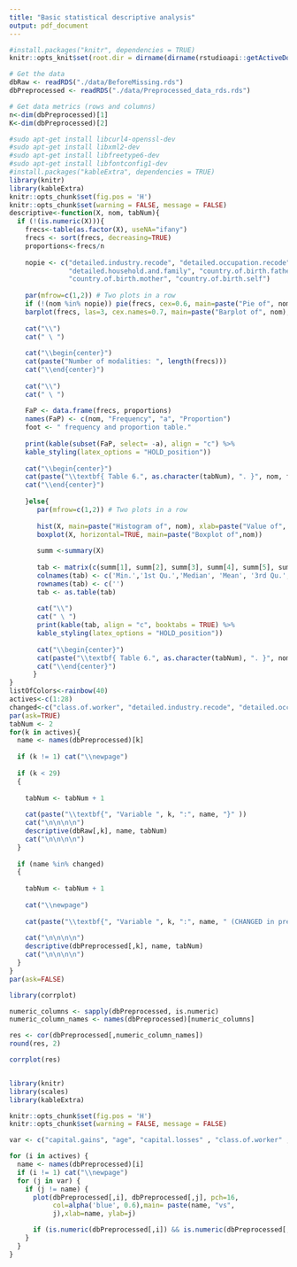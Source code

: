 ```yaml
---
title: "Basic statistical descriptive analysis"
output: pdf_document
---
```


```r
#install.packages("knitr", dependencies = TRUE)
knitr::opts_knit$set(root.dir = dirname(dirname(rstudioapi::getActiveDocumentContext()$path)))
```

```r
# Get the data
dbRaw <- readRDS("./data/BeforeMissing.rds")
dbPreprocessed <- readRDS("./data/Preprocessed_data_rds.rds")
```
```r
# Get data metrics (rows and columns)
n<-dim(dbPreprocessed)[1]
K<-dim(dbPreprocessed)[2]
```

\section{Univariate analysis}
```r
#sudo apt-get install libcurl4-openssl-dev
#sudo apt-get install libxml2-dev
#sudo apt-get install libfreetype6-dev
#sudo apt-get install libfontconfig1-dev
#install.packages("kableExtra", dependencies = TRUE)
library(knitr)
library(kableExtra)
knitr::opts_chunk$set(fig.pos = 'H')                   
knitr::opts_chunk$set(warning = FALSE, message = FALSE) 
descriptive<-function(X, nom, tabNum){
  if (!(is.numeric(X))){
    frecs<-table(as.factor(X), useNA="ifany")
    frecs <- sort(frecs, decreasing=TRUE)
    proportions<-frecs/n
    
    nopie <- c("detailed.industry.recode", "detailed.occupation.recode",  
               "detailed.household.and.family", "country.of.birth.father", 
               "country.of.birth.mother", "country.of.birth.self")
    
    par(mfrow=c(1,2)) # Two plots in a row
    if (!(nom %in% nopie)) pie(frecs, cex=0.6, main=paste("Pie of", nom))
    barplot(frecs, las=3, cex.names=0.7, main=paste("Barplot of", nom), col=listOfColors)
    
    cat("\\")
    cat(" \ ")
    
    cat("\\begin{center}")
    cat(paste("Number of modalities: ", length(frecs)))
    cat("\\end{center}")
    
    cat("\\")
    cat(" \ ")
   
    FaP <- data.frame(frecs, proportions)
    names(FaP) <- c(nom, "Frequency", "a", "Proportion")
    foot <- " frequency and proportion table."
    
    print(kable(subset(FaP, select= -a), align = "c") %>%
    kable_styling(latex_options = "HOLD_position"))
      
    cat("\\begin{center}")
    cat(paste("\\textbf{ Table 6.", as.character(tabNum), ". }", nom, foot, sep = ""))
    cat("\\end{center}")
     
    }else{
       par(mfrow=c(1,2)) # Two plots in a row
       
       hist(X, main=paste("Histogram of", nom), xlab=paste("Value of", nom))
       boxplot(X, horizontal=TRUE, main=paste("Boxplot of",nom))
       
       summ <-summary(X)
       
       tab <- matrix(c(summ[1], summ[2], summ[3], summ[4], summ[5], summ[6], sd(X, na.rm=TRUE), sd(X, na.rm=TRUE)/mean(X, na.rm=TRUE), sum(is.na(X))), ncol=9, byrow=TRUE)
       colnames(tab) <- c('Min.','1st Qu.','Median', 'Mean', '3rd Qu.', 'Max.', 'sd', 'vc.', 'Missing')
       rownames(tab) <- c('')
       tab <- as.table(tab)
        
       cat("\\")
       cat(" \ ")
       print(kable(tab, align = "c", booktabs = TRUE) %>%
       kable_styling(latex_options = "HOLD_position"))
       
       cat("\\begin{center}")
       cat(paste("\\textbf{ Table 6.", as.character(tabNum), ". }", nom, " extended Summary Statistics.", sep = ""))
       cat("\\end{center}")
      }
}
listOfColors<-rainbow(40)
actives<-c(1:28)
changed<-c("class.of.worker", "detailed.industry.recode", "detailed.occupation.recode", "major.industry.code", "major.occupation.code", "hispanic.origin", "country.of.birth.father", "country.of.birth.mother", "country.of.birth.self", "veterans.benefits")
par(ask=TRUE)
tabNum <- 2
for(k in actives){
  name <- names(dbPreprocessed)[k]
  
  if (k != 1) cat("\\newpage")
  
  if (k < 29)
  {
    
    tabNum <- tabNum + 1
      
    cat(paste("\\textbf{", "Variable ", k, ":", name, "}" ))
    cat("\n\n\n\n")
    descriptive(dbRaw[,k], name, tabNum)
    cat("\n\n\n\n")
  }
  
  if (name %in% changed)
  {
    
    tabNum <- tabNum + 1
    
    cat("\\newpage")
    
    cat(paste("\\textbf{", "Variable ", k, ":", name, " (CHANGED in preprocessing)}" ))
    
    cat("\n\n\n\n")
    descriptive(dbPreprocessed[,k], name, tabNum)
    cat("\n\n\n\n")
  }
}
par(ask=FALSE)
```
\newpage
\section{Bivariate analysis}
```r
library(corrplot)

numeric_columns <- sapply(dbPreprocessed, is.numeric)
numeric_column_names <- names(dbPreprocessed)[numeric_columns]

res <- cor(dbPreprocessed[,numeric_column_names])
round(res, 2)

corrplot(res)


library(knitr)
library(scales)
library(kableExtra)

knitr::opts_chunk$set(fig.pos = 'H')
knitr::opts_chunk$set(warning = FALSE, message = FALSE)

var <- c("capital.gains", "age", "capital.losses" , "class.of.worker" , "education", "income", "dividends.from.stocks", "race", "sex", "veterans.benefits", "wage.per.hour")

for (i in actives) {
  name <- names(dbPreprocessed)[i]
  if (i != 1) cat("\\newpage")
  for (j in var) {
    if (j != name) {
	  plot(dbPreprocessed[,i], dbPreprocessed[,j], pch=16,
		   col=alpha('blue', 0.6),main= paste(name, "vs",
		   j),xlab=name, ylab=j)

	  if (is.numeric(dbPreprocessed[,i]) && is.numeric(dbPreprocessed[,j])) cat(paste("Correlation between ", name, " and ", j, ": ", cor(dbPreprocessed[,i], dbPreprocessed[,j])))
    }
  }
}
```
